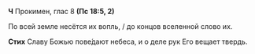 **Ч** Прокимен, глас 8 **(Пс 18:5, 2)**

По всей земле несётся их вопль, / до концов вселенной слово их.

**Стих** Славу Божью пове́дают небеса, и о деле рук Его вещает твердь.
